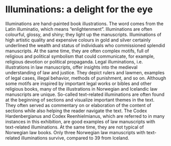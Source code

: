 # Illuminations:  a delight for the eye

Illuminations are hand-painted book illustrations. The word comes from the Latin illuminatio, which means “enlightenment”. Illuminations are often colourful, glossy, and shiny; they light up the manuscripts. Illuminations of high artistic quality and expensive colours in gold and silver certainly underlined the wealth and status of individuals who commissioned splendid manuscripts. At the same time, they are often complex motifs, full of religious and political symbolism that could communicate, for example, religious devotion or political propaganda. Legal illuminations, i.e. illustrations in law manuscripts, offer insights into the medieval understanding of law and justice. They depict rulers and lawmen, examples of legal cases, illegal behavior, methods of punishment, and so on. Although some motifs are inspired by important legal works or bibles and other religious books, many of the illustrations in Norwegian and Icelandic law manuscripts are unique. So-called text-related illuminations are often found at the beginning of sections and visualize important themes in the text. They often served as commentary on or elaboration of the content of sections while also helping the reader navigate the text. The Codex Hardenbergianus and Codex Reenhielmianus, which are referred to in many instances in this exhibition, are good examples of law manuscripts with text-related illuminations. At the same time, they are not typical of Norwegian law books. Only three Norwegian law manuscripts with text-related illuminations survive, compared to 39 from Iceland.
